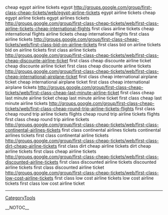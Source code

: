 cheap egypt airline tickets egypt http://groups.google.com/group/first-class-cheap-tickets/web/egypt-airline-tickets egypt airline tickets cheap egypt airline tickets egypt airlines tickets
http://groups.google.com/group/first-class-cheap-tickets/web/first-class-airline-tickets-cheap-international-flights first class airline tickets cheap international flights airline tickets cheap international flights first class airline tickets
http://groups.google.com/group/first-class-cheap-tickets/web/first-class-bid-on-airline-tickets first class bid on airline tickets bid on airline tickets first class airline tickets
http://groups.google.com/group/first-class-cheap-tickets/web/first-class-cheap-discounte-airline-ticket first class cheap discounte airline ticket cheap discounte airline ticket first class cheap discounte airline tickets
http://groups.google.com/group/first-class-cheap-tickets/web/first-class-cheap-international-airplane-ticket first class cheap international airplane ticket cheap international airplane ticket first class cheap international airplane tickets
http://groups.google.com/group/first-class-cheap-tickets/web/first-class-cheap-last-minute-airline-ticket first class cheap last minute airline ticket cheap last minute airline ticket first class cheap last minute airline tickets
http://groups.google.com/group/first-class-cheap-tickets/web/first-class-cheap-round-trip-airline-tickets-flights first class cheap round trip airline tickets flights cheap round trip airline tickets flights first class cheap round trip airline tickets
http://groups.google.com/group/first-class-cheap-tickets/web/first-class-continental-airlines-tickets first class continental airlines tickets continental airlines tickets first class continental airline tickets
http://groups.google.com/group/first-class-cheap-tickets/web/first-class-dirt-cheap-airline-tickets first class dirt cheap airline tickets dirt cheap airline tickets first class cheap airline tickets
http://groups.google.com/group/first-class-cheap-tickets/web/first-class-discounted-airline-tickets first class discounted airline tickets discounted airline tickets first class discounted airline ticket
http://groups.google.com/group/first-class-cheap-tickets/web/first-class-low-cost-airline-tickets first class low cost airline tickets low cost airline tickets first class low cost airline ticket
----
[[CategoryTools]]

__NOTOC__